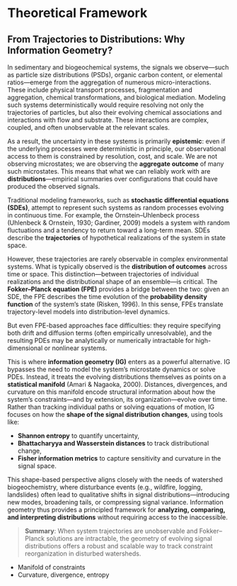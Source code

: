# Theoretical Framework

## From Trajectories to Distributions: Why Information Geometry?

In sedimentary and biogeochemical systems, the signals we observe—such as 
particle size distributions (PSDs), organic carbon content, or elemental 
ratios—emerge from the aggregation of numerous micro-interactions. These include
physical transport processes, fragmentation and aggregation, chemical 
transformations, and biological mediation. Modeling such systems deterministically 
would require resolving not only the trajectories of particles, but also their 
evolving chemical associations and interactions with flow and substrate. These 
interactions are complex, coupled, and often unobservable at the relevant scales.

As a result, the uncertainty in these systems is primarily **epistemic**: even 
if the underlying processes were deterministic in principle, our observational 
access to them is constrained by resolution, cost, and scale. We are not observing 
microstates; we are observing the **aggregate outcome** of many such microstates. 
This means that what we can reliably work with are **distributions**—empirical 
summaries over configurations that could have produced the observed signals.

Traditional modeling frameworks, such as **stochastic differential equations (SDEs)**, 
attempt to represent such systems as random processes evolving in continuous time. 
For example, the Ornstein–Uhlenbeck process (Uhlenbeck & Ornstein, 1930; Gardiner, 2009) 
models a system with random fluctuations and a tendency to return toward a 
long-term mean. SDEs describe the **trajectories** of hypothetical realizations 
of the system in state space.

However, these trajectories are rarely observable in complex environmental systems. 
What is typically observed is the **distribution of outcomes** across time or space. 
This distinction—between trajectories of individual realizations and the distributional 
shape of an ensemble—is critical. The **Fokker–Planck equation (FPE)** provides 
a bridge between the two: given an SDE, the FPE describes the time evolution of 
the **probability density function** of the system's state (Risken, 1996). In 
this sense, FPEs translate trajectory-level models into distribution-level dynamics.

But even FPE-based approaches face difficulties: they require specifying both drift 
and diffusion terms (often empirically unresolvable), and the resulting PDEs may 
be analytically or numerically intractable for high-dimensional or nonlinear systems.

This is where **information geometry (IG)** enters as a powerful alternative. IG 
bypasses the need to model the system’s microstate dynamics or solve PDEs. Instead, 
it treats the evolving distributions themselves as points on a **statistical manifold** 
(Amari & Nagaoka, 2000). Distances, divergences, and curvature on this manifold 
encode structural information about how the system’s constraints—and by extension, 
its organization—evolve over time. Rather than tracking individual paths or solving 
equations of motion, IG focuses on how the **shape of the signal distribution changes**, 
using tools like:

- **Shannon entropy** to quantify uncertainty,
- **Bhattacharyya and Wasserstein distances** to track distributional change,
- **Fisher information metrics** to capture sensitivity and curvature in the signal space.

This shape-based perspective aligns closely with the needs of watershed biogeochemistry, 
where disturbance events (e.g., wildfire, logging, landslides) often lead to 
qualitative shifts in signal distributions—introducing new modes, broadening tails, 
or compressing signal variance. Information geometry thus provides a principled 
framework for **analyzing, comparing, and interpreting distributions** without 
requiring access to the inaccessible.

> **Summary**: When system trajectories are unobservable and Fokker–Planck solutions 
are intractable, the geometry of evolving signal distributions offers a robust and 
scalable way to track constraint reorganization in disturbed watersheds.





- Manifold of constraints
- Curvature, divergence, entropy
